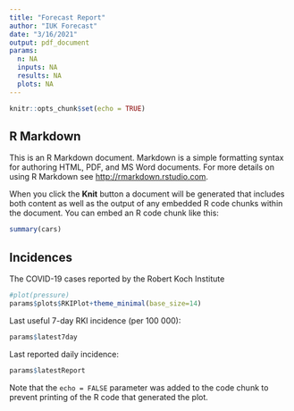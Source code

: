 ```yaml
---
title: "Forecast Report"
author: "IUK Forecast"
date: "3/16/2021"
output: pdf_document
params:
  n: NA
  inputs: NA
  results: NA
  plots: NA
---
```


```r
knitr::opts_chunk$set(echo = TRUE)
```

## R Markdown

This is an R Markdown document. Markdown is a simple formatting syntax for authoring HTML, PDF, and MS Word documents. For more details on using R Markdown see <http://rmarkdown.rstudio.com>.

When you click the **Knit** button a document will be generated that includes both content as well as the output of any embedded R code chunks within the document. You can embed an R code chunk like this:

```r
summary(cars)
```

## Incidences
The COVID-19 cases reported by the Robert Koch Institute

```r
#plot(pressure)
params$plots$RKIPlot+theme_minimal(base_size=14)
```

Last useful 7-day RKI incidence (per 100 000): 
```r
params$latest7day 
```
Last reported daily incidence: 
```r
params$latestReport 
```


Note that the `echo = FALSE` parameter was added to the code chunk to prevent printing of the R code that generated the plot.
